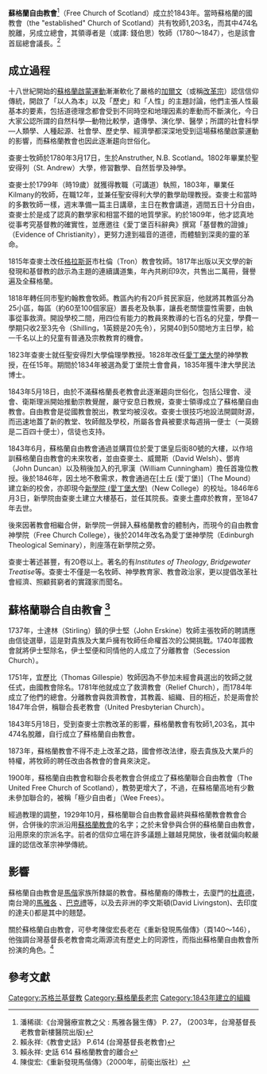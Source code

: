 {{refimprove|time=2015-04-25T00:40:52+00:00}}
'''蘇格蘭自由教會'''<ref>潘稀祺:《台灣醫療宣教之父 : 馬雅各醫生傳》 P. 27， (2003年，台灣基督長老教會新樓醫院出版)</ref>（Free Church of Scotland）成立於1843年。當時蘇格蘭的國教會（the "established" Church of Scotland）共有牧師1,203名，而其中474名脫離，另成立總會，其領導者是{{le|查麥士|Thomas Chalmers}}（或譯: 錢伯思）牧師（1780～1847），也是該會首屆總會議長。<ref>賴永祥:《教會史話》 P.614 (台灣基督長老教會)</ref>

==成立過程==
十八世紀開始的[[蘇格蘭啟蒙運動|蘇格蘭啟蒙運動]]漸漸軟化了嚴格的[[加爾文|加爾文]]（或稱[[改革宗|改革宗]]）認信信仰傳統，開啟了「以人為本」以及「歷史」和「人性」的主題討論，他們主張人性最基本的要素，包括道德理念都會受到不同時空和地理因素的牽動而不斷演化，今日大家公認所謂的自然科學—動物比較學，遺傳學、演化學、醫學；所謂的社會科學—人類學、人種起源、社會學、歷史學、經濟學都深深地受到這場蘇格蘭啟蒙運動的影響，而蘇格蘭教會也因此逐漸趨向世俗化。

查麥士牧師於1780年3月17日，生於Anstruther, N.B. Scotland。1802年畢業於聖安得列（St. Andrew）大學，修習數學、自然哲學及神學。

查麥士於1799年（時19歲）就獲得教職（可講道）執照，1803年，畢業任Kilmany的牧師，在職12年，並兼任聖安得利大學的數學助理教授。查麥士和當時的多數牧師一樣，週末準備一篇主日講章，主日在教會講道，週間五日十分自由，查麥士於是成了認真的數學家和相當不錯的地質學家。約於1809年，他才認真地從事考究基督教的確實性，並應邀往《愛丁堡百科辭典》撰寫「基督教的證據」（Evidence of Christianity），更努力達到福音的道德，而體驗到深奧的靈的革命。

1815年查麥土改任[[格拉斯哥|格拉斯哥]]市杜倫（Tron）教會牧師。1817年出版以天文學的新發現和基督教的啟示為主題的連續講道集，年內共刷印9次，共售出二萬冊，聲譽遍及全蘇格蘭。

1818年轉任同市聖約翰教會牧師。教區內約有20戶貧民家庭，他就將其教區分為25小區，每區（約60至100個家庭）置長老及執事，讓長老關懷靈性需要，由執事從事救濟。開設學校二間，用四位有能力的教員來教導的七百名的兒童，學費一學期只收2至3先令（Shilling，1英鎊是20先令），另開40到50間地方主日學，給一千名以上的兒童有普通及宗教教育的機會。

1823年查麥士就任聖安得烈大學倫理學教授。1828年改任[[愛丁堡大學|愛丁堡大學]]的神學教授，在任15年。期間於1834年被選為愛丁堡院士會會員，1835年獲牛津大學民法博士。

1843年5月18日，由於不滿蘇格蘭長老教會此逐漸趨向世俗化，包括公理會、浸會、衛斯理派開始推動宗教覺醒，嚴守安息日教規，查麥士領導成立了蘇格蘭自由教會。自由教會是從國教會脫出，教堂均被沒收。查麥士很技巧地設法開闢財源，而迅速地蓋了新的教堂、牧師館及學校，所屬各會員被要求每週捐一便士（一英鎊是二百四十便士），信徒也支持。

1843年6月，蘇格蘭自由教會通過並購買位於愛丁堡皇后街80號的大樓，以作培訓蘇格蘭自由教會的未來牧者，並由查麥土、威爾斯（David Welsh）、鄧肯（John Duncan）以及稍後加入的孔寧漢（William Cunningham）擔任首幾位教授。後於1846年，因土地不敷需求，教會通過在[土丘 (愛丁堡)]（The Mound）建立新的校舍，亦即現今[[新學院_(愛丁堡大學)|新學院 (愛丁堡大學)]]（New College）的校址。1846年6月3日，新學院由查麥土建立大樓基石，並任其院長。查麥土盡瘁於教育，至1847年去世。

後來因著教會相繼合併，新學院一併歸入蘇格蘭教會的體制內，而現今的自由教會神學院（Free Church College），後於2014年改名為愛丁堡神學院（Edinburgh Theological Seminary），則座落在新學院之旁。

查麥士著述甚豐，有20卷以上。著名的有''Institutes of Theology'', ''Bridgewater Treatise''等。查麥士不僅是一名牧師、神學教育家、教會政治家，更以提倡改革社會經濟、照顧貧窮者的實踐家而聞名。

==蘇格蘭聯合自由教會 <ref> 賴永祥: 史話 614 蘇格蘭教會的離合 </ref>==

1737年，士達林（Stirling）鎮的伊士堅（John Erskine）牧師主張牧師的聘請應由信徒選舉，這是對貴族及大業戶擁有牧師任命權首次的公開挑戰。1740年國教會就將伊士堅除名，伊士堅便和同情他的人成立了分離教會（Secession Church）。

1751年，宜歷比（Thomas Gillespie）牧師因為不參加未經會員選出的牧師之就任式，由國教會除名。1781年他就成立了救濟教會（Relief Church），而1784年成立了他們的總會。分離教會與救濟教會，其教義、組織、目的相近，於是兩會於1847年合併，稱聯合長老教會（United Presbyterian Church）。

1843年5月18日，受到查麥士宗教改革的影響，蘇格蘭教會有牧師1,203名，其中474名脫離，自行成立了蘇格蘭自由教會。

1873年，蘇格蘭教會不得不走上改革之路，國會修改法律，廢去貴族及大業戶的特權，將牧師的聘任改由各教會的會員來決定。

1900年，蘇格蘭自由教會和聯合長老教會合併成立了蘇格蘭聯合自由教會（The United Free Church of Scotland），教勢更增大了，不過，在蘇格蘭高地有少數未參加聯合的，被稱「極少自由者」（Wee Frees）。

經過教理的調整，1929年10月，蘇格蘭聯合自由教會最終與蘇格蘭教會教會合併，合併後的宗派沿用[[蘇格蘭教會|蘇格蘭教會]]的名字；之於未曾參與合併的蘇格蘭自由教會，沿用原來的宗派名字。前者的信仰立場在許多議題上雖越見開放，後者就偏向較嚴謹的認信改革宗神學傳統。

==影響==
蘇格蘭自由教會是[[馬偕|馬偕]]家族所隸屬的教會。蘇格蘭裔的傳教士，去廈門的[[杜嘉德|杜嘉德]]，南台灣的[[馬雅各|馬雅各]] 、[[巴克禮|巴克禮]]等，以及去非洲的李文斯頓(David Livingston)、去印度的達夫({{lang|en|Alexandra Duff}})都是其中的翹楚。

關於蘇格蘭自由教會，可參考陳俊宏長老在《重新發現馬偕傳》（頁140～146），他強調台灣基督長老教會南北兩源流有歷史上的同源性，而指出蘇格蘭自由教會所扮演的角色。<ref>陳俊宏:《重新發現馬偕傳》（2000年，前衛出版社）</ref>

==參考文獻==

[[Category:苏格兰基督教|Category:苏格兰基督教]]
[[Category:蘇格蘭長老宗|Category:蘇格蘭長老宗]]
[[Category:1843年建立的組織|Category:1843年建立的組織]]